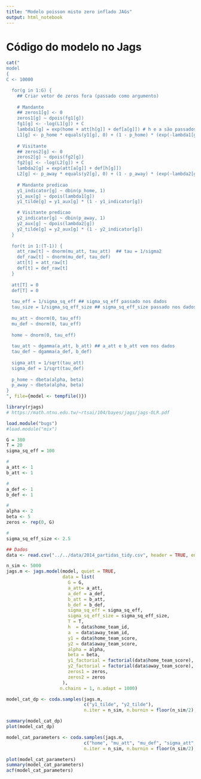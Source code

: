 ```yaml
---
title: "Modelo poisson misto zero inflado JAGs"
output: html_notebook
---
```

# Código do modelo no Jags

```r
cat("
model
{   
C <- 10000

  for(g in 1:G) {  
    ## Criar vetor de zeros fora (passado como argumento)
    
    # Mandante
    ## zeros1[g] <- 0 
    zeros1[g] ~ dpois(fg1[g])
    fg1[g] <- -log(L1[g]) + C
    lambda1[g] = exp(home + att[h[g]] + def[a[g]]) # h e a são passados nos dados
    L1[g] <- p_home * equals(y1[g], 0) + (1 - p_home) * (exp(-lambda1[g]) * lambda1[g] ^ y1[g]) / y1_factorial[g]
    
    # Visitante
    ## zeros2[g] <- 0 
    zeros2[g] ~ dpois(fg2[g])
    fg2[g] <- -log(L2[g]) + C
    lambda2[g] = exp(att[a[g]] + def[h[g]])
    L2[g] <- p_away * equals(y2[g], 0) + (1 - p_away) * (exp(-lambda2[g]) * lambda2[g] ^ y2[g]) / y2_factorial[g]
    
    # Mandante predicao
    y1_indicator[g] ~ dbin(p_home, 1)
    y1_aux[g] ~ dpois(lambda1[g])
    y1_tilde[g] = y1_aux[g] * (1 - y1_indicator[g])

    # Visitante predicao
    y2_indicator[g] ~ dbin(p_away, 1)
    y2_aux[g] ~ dpois(lambda2[g])
    y2_tilde[g] = y2_aux[g] * (1 - y2_indicator[g])
  }
  
  for(t in 1:(T-1)) {
    att_raw[t] ~ dnorm(mu_att, tau_att)  ## tau = 1/sigma2
    def_raw[t] ~ dnorm(mu_def, tau_def)
    att[t] = att_raw[t]
    def[t] = def_raw[t]
  }
  
  att[T] = 0
  def[T] = 0
  
  tau_eff = 1/sigma_sq_eff ## sigma_sq_eff passado nos dados
  tau_size = 1/sigma_sq_eff_size ## sigma_sq_eff_size passado nos dados
   
  mu_att ~ dnorm(0, tau_eff)
  mu_def ~ dnorm(0, tau_eff)
  
  home ~ dnorm(0, tau_eff)
  
  tau_att ~ dgamma(a_att, b_att) ## a_att e b_att vem nos dados
  tau_def ~ dgamma(a_def, b_def)
  
  sigma_att = 1/sqrt(tau_att)
  sigma_def = 1/sqrt(tau_def)
  
  p_home ~ dbeta(alpha, beta) 
  p_away ~ dbeta(alpha, beta) 
}
", file={model <- tempfile()})
```


```r
library(rjags)
# https://math.ntnu.edu.tw/~rtsai/104/bayes/jags/jags-OLR.pdf

load.module("bugs")
#load.module("mix")

G = 380
T = 20
sigma_sq_eff = 100

#
a_att <- 1
b_att <- 1

#
a_def <- 1
b_def <- 1

#
alpha <- 2
beta <- 5
zeros <- rep(0, G)

# 
sigma_sq_eff_size <- 2.5

## Dados
data <- read.csv("../../data/2014_partidas_tidy.csv", header = TRUE, encoding = 'UTF-8')

n_sim <- 5000
jags.m <- jags.model(model, quiet = TRUE,
                     data = list(
                       G = G,
                       a_att= a_att,
                       a_def = a_def,
                       b_att = b_att,
                       b_def = b_def,
                       sigma_sq_eff = sigma_sq_eff,
                       sigma_sq_eff_size = sigma_sq_eff_size,
                       T = T,
                       h  = data$home_team_id,
                       a  = data$away_team_id,
                       y1 = data$home_team_score,
                       y2 = data$away_team_score,
                       alpha = alpha,
                       beta = beta,
                       y1_factorial = factorial(data$home_team_score),
                       y2_factorial = factorial(data$away_team_score),
                       zeros1 = zeros,
                       zeros2 = zeros
                     ), 
                    n.chains = 1, n.adapt = 1000)

model_cat_dp <- coda.samples(jags.m, 
                             c("y1_tilde", "y2_tilde"),
                             n.iter = n_sim, n.burnin = floor(n_sim/2), quiet = T)
```

```r
summary(model_cat_dp)
plot(model_cat_dp)
```

```r
model_cat_parameters <- coda.samples(jags.m, 
                             c("home", "mu_att", "mu_def", "sigma_att", "sigma_def"),
                             n.iter = n_sim, n.burnin = floor(n_sim/2), quiet = T)
```

```r
plot(model_cat_parameters)
summary(model_cat_parameters)
acf(model_cat_parameters)
```


